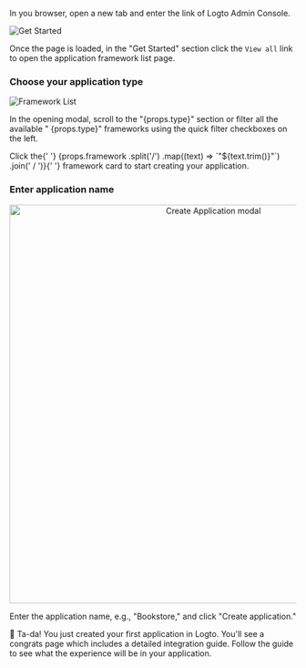 
In you browser, open a new tab and enter the link of Logto Admin Console.

![Get Started](../assets/get-started.png)

Once the page is loaded, in the "Get Started" section click the `View all` link to open the application framework list page.

### Choose your application type

![Framework List](../assets/framework-list.png)

<p>
  In the opening modal, scroll to the "{props.type}" section or filter all the available "
  {props.type}" frameworks using the quick filter checkboxes on the left.
</p>

<p>
  Click the{' '}
  {props.framework
    .split('/')
    .map((text) => `"${text.trim()}"`)
    .join(' / ')}{' '}
  framework card to start creating your application.
</p>

### Enter application name

<center>
  <img src={createApp} alt="Create Application modal" width="700" />
</center>

Enter the application name, e.g., "Bookstore," and click "Create application."

🎉 Ta-da! You just created your first application in Logto. You'll see a congrats page which includes a detailed integration guide. Follow the guide to see what the experience will be in your application.
